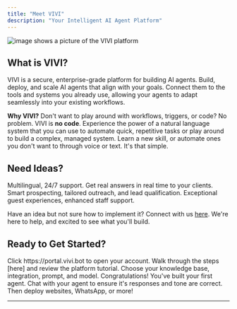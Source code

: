 ```yaml
---
title: "Meet VIVI"
description: "Your Intelligent AI Agent Platform"
---
```


![image shows a picture of the VIVI platform](/images/vivi1.png)

## What is VIVI?

VIVI is a secure, enterprise-grade platform for building AI agents. Build, deploy, and scale AI agents that align with your goals. Connect them to the tools and systems you already use, allowing your agents to adapt seamlessly into your existing workflows.

**Why VIVI?** Don't want to play around with workflows, triggers, or code? No problem. VIVI is **no code**. Experience the power of a natural language system that you can use to automate quick, repetitive tasks or play around to build a complex, managed system. Learn a new skill, or automate ones you don't want to through voice or text. It's that simple.  

## Need Ideas?

<Columns cols={3}>
  <Card title="Technical Suport" icon="laptop-mobile" iconType="regular" color="#0066ff">
    Multilingual, 24/7 support. Get real answers in real time to your clients.
  </Card>
  <Card title="Lead Generation" icon="chart-line" iconType="regular" color="#0066ff">
    Smart prospecting, tailored outreach, and lead qualification.
  </Card>
  <Card title="Hotel Concierge" icon="bell-concierge" iconType="regular" color="#0066ff">
    Exceptional guest experiences, enhanced staff support.
  </Card>
</Columns>

Have an idea but not sure how to implement it? Connect with us [here](https://vivi.bot/contact-vivi/). We're here to help, and excited to see what you'll build.

## Ready to Get Started?

<Steps>
  <Step title="Sign up for free">
    Click https://portal.vivi.bot to open your account. 
  </Step>
  <Step title="Follow our quickstart guide">
    Walk through the steps [here] and review the platform tutorial.
  </Step>
  <Step title="Build your first agent">
    Choose your knowledge base, integration, prompt, and model. Congratulations! You've built your first agent. 
  </Step>
  <Step title="Test & deploy">
    Chat with your agent to ensure it's responses and tone are correct. Then deploy websites, WhatsApp, or more! 
</Steps>

---